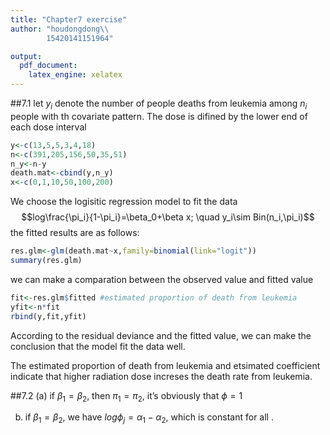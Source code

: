 ```yaml
---
title: "Chapter7 exercise"
author: "houdongdong\\
        15420141151964"

output: 
  pdf_document: 
    latex_engine: xelatex
---
```

##7.1
let $y_i$ denote the number of people deaths from leukemia among $n_i$ people with \emph{i}th covariate pattern. The dose is difined by the lower end of each dose interval


```r
y<-c(13,5,5,3,4,18)
n<-c(391,205,156,50,35,51)
n_y<-n-y
death.mat<-cbind(y,n_y)
x<-c(0,1,10,50,100,200)
```
We choose the logisitic regression model to fit the data
$$log\frac{\pi_i}{1-\pi_i}=\beta_0+\beta x; \quad y_i\sim Bin(n_i,\pi_i)$$
the fitted results are as follows:
```r
res.glm<-glm(death.mat~x,family=binomial(link="logit"))
summary(res.glm)
```

we can make a comparation between the observed value and fitted value
```r
fit<-res.glm$fitted #estimated proportion of death from leukemia
yfit<-n*fit
rbind(y,fit,yfit)
```

According to the residual deviance and the fitted value, we can make the conclusion that the model fit the data well.

The estimated proportion of death from leukemia and etsimated coefficient indicate that higher radiation dose increses the death rate from leukemia.


##7.2
(a) if $\beta_1=\beta_2$, then $\pi_1=\pi_2$, it's obviously that $\phi=1$

(b) \begin{eqnarray*}
log\phi_j &=& log O_{1j}-log O_{2j}\\
&=&log\frac{\pi_{1j}}{1-\pi_{1j}}-log\frac{\pi_{2j}}{1-\pi_{2j}}\\
&=& \alpha_1+\beta_1 x_j -(\alpha_2+\beta_2 x_j)\\
&=& \alpha_1-\alpha_2+x_j(\beta_1-\beta_2)\\
\end{eqnarray*}
if $\beta_1= \beta_2$, we have $log\phi_j=\alpha_1-\alpha_2$, which is constant for all \emph{j}.





























